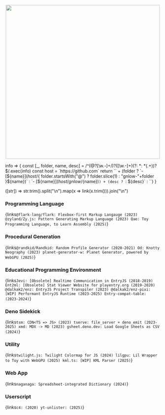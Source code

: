 <p align="center">
    <img width="500px" src="./identity/gnlow/logo_250427.webp"/>
</p>

info => {
    const [_, folder, name, desc] = /^(@?[\w.-]+\/)?([\w.-]+)(?: *: *(.+))?$/.exec(info)
    const host = `https://github.com`
    return ``
        + (folder
            ? `- [${name}](${host}/${
                folder.startsWith("@")
                    ? folder.slice(1)
                    : "gnlow-"+folder
            }${name})`
            : `- [${name}](${host}/gnlow/${name})`)
        + (desc ? `: ${desc}` : ``)
}

([str]) =>
    str.trim().split("\n").map(x => link(x.trim())).join("\n")

### Programming Language
{links`
    @flark-lang/flark: Flexbox-first Markup Langauge (2023)
    @zyland/Zy.js: Pattern Generating Markup Language (2023)
    Qae: Toy Programming Language, to Learn Assembly (2025)
`}

### Procedural Generation
{links`
    @randkid/Randkid: Random Profile Generator (2020-2021)
    Od: Knotty Neography (2023)
    planet-generator-w: Planet Generator, powered by WebGPU (2025)
`}

### Educational Programming Environment
{links`
    Jevi: [Obsolete] Realtime Communication in EntryJS (2018-2019)
    Ent2ml: [Obsolete] Stat Viewer Website for playentry.org (2019-2020)
    @dalkak2/enz: EntryJS Project Transpiler (2023)
    @dalkak2/enz-pixi: [WIP] Performant EntryJS Runtime (2023-2025)
    Entry-compat-table: (2023-2024)
`}

### Deno Sidekick
{links`
    tsm: CDN<TS => JS> (2023)
    tserve: file_server + deno_emit (2023-2025)
    xmd: MDX -> MD (2023)
    gsheet.deno.dev: Load Google Sheets as CSV (2024)
`}

### Utility
{links`
    twilight.js: Twilight Colormap for JS (2024)
    lilgpu: Lil Wrapper to Toy with WebGPU (2025)
    kml.ts: [WIP] KML Parser (2025)
`}

### Web App
{links`
    naganaga: Spreadsheet-integrated Dictionary (2024)
`}

### Userscript
{links`
    c4: (2020)
    yt-unlister: (2025)
`}
